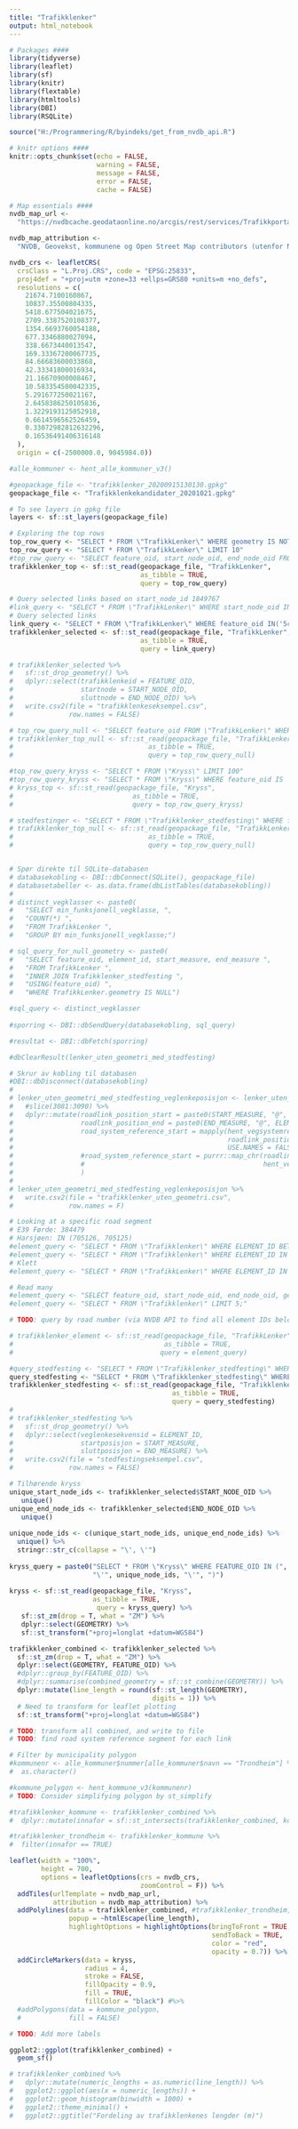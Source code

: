 ```yaml
---
title: "Trafikklenker"
output: html_notebook
---
```


```r
# Packages ####
library(tidyverse)
library(leaflet)
library(sf)
library(knitr)
library(flextable)
library(htmltools)
library(DBI)
library(RSQLite)

source("H:/Programmering/R/byindeks/get_from_nvdb_api.R")

# knitr options ####
knitr::opts_chunk$set(echo = FALSE,
                      warning = FALSE,
                      message = FALSE,
                      error = FALSE,
                      cache = FALSE)

# Map essentials ####
nvdb_map_url <-
  "https://nvdbcache.geodataonline.no/arcgis/rest/services/Trafikkportalen/GeocacheTrafikkJPG/MapServer/tile/{z}/{y}/{x}"

nvdb_map_attribution <-
  "NVDB, Geovekst, kommunene og Open Street Map contributors (utenfor Norge)"

nvdb_crs <- leafletCRS(
  crsClass = "L.Proj.CRS", code = "EPSG:25833",
  proj4def = "+proj=utm +zone=33 +ellps=GRS80 +units=m +no_defs",
  resolutions = c(
    21674.7100160867,
    10837.35500804335,
    5418.677504021675,
    2709.3387520108377,
    1354.6693760054188,
    677.3346880027094,
    338.6673440013547,
    169.33367200067735,
    84.66683600033868,
    42.33341800016934,
    21.16670900008467,
    10.583354500042335,
    5.291677250021167,
    2.6458386250105836,
    1.3229193125052918,
    0.6614596562526459,
    0.33072982812632296,
    0.16536491406316148
  ),
  origin = c(-2500000.0, 9045984.0))

#alle_kommuner <- hent_alle_kommuner_v3()
```

```r
#geopackage_file <- "trafikklenker_20200915130130.gpkg"
geopackage_file <- "Trafikklenkekandidater_20201021.gpkg"

# To see layers in gpkg file
layers <- sf::st_layers(geopackage_file)

# Exploring the top rows
top_row_query <- "SELECT * FROM \"TrafikkLenker\" WHERE geometry IS NOT NULL AND min_funksjonell_vegklasse IS 2 LIMIT 10"
top_row_query <- "SELECT * FROM \"TrafikkLenker\" LIMIT 10"
#top_row_query <- "SELECT feature_oid, start_node_oid, end_node_oid FROM \"TrafikkLenker\" WHERE geometry IS NOT NULL LIMIT 15"
trafikklenker_top <- sf::st_read(geopackage_file, "TrafikkLenker",
                                 as_tibble = TRUE,
                                 query = top_row_query)

# Query selected links based on start_node_id 1849767
#link_query <- "SELECT * FROM \"TrafikkLenker\" WHERE start_node_oid IN(90874, 2701394, 3112280)"
# Query selected links
link_query <- "SELECT * FROM \"TrafikkLenker\" WHERE feature_oid IN('5caf5717-4f1e-42ee-9dd1-51f810c365c3')"
trafikklenker_selected <- sf::st_read(geopackage_file, "TrafikkLenker",
                                 as_tibble = TRUE,
                                 query = link_query)

# trafikklenker_selected %>% 
#   sf::st_drop_geometry() %>% 
#   dplyr::select(trafikklenkeid = FEATURE_OID,
#                 startnode = START_NODE_OID,
#                 sluttnode = END_NODE_OID) %>% 
#   write.csv2(file = "trafikklenkeseksempel.csv",
#              row.names = FALSE)

# top_row_query_null <- "SELECT feature_oid FROM \"TrafikkLenker\" WHERE geometry IS NULL"
# trafikklenker_top_null <- sf::st_read(geopackage_file, "TrafikkLenker",
#                                  as_tibble = TRUE,
#                                  query = top_row_query_null)

#top_row_query_kryss <- "SELECT * FROM \"Kryss\" LIMIT 100"
#top_row_query_kryss <- "SELECT * FROM \"Kryss\" WHERE feature_oid IS '1108 F516 S1D1 m218 KD1' LIMIT 100"
# kryss_top <- sf::st_read(geopackage_file, "Kryss",
#                              as_tibble = TRUE,
#                              query = top_row_query_kryss)

# stedfestinger <- "SELECT * FROM \"Trafikklenker_stedfesting\" WHERE feature_oid IN ()"
# trafikklenker_top_null <- sf::st_read(geopackage_file, "TrafikkLenker",
#                                  as_tibble = TRUE,
#                                  query = top_row_query_null)


# Spør direkte til SQLite-databasen
# databasekobling <- DBI::dbConnect(SQLite(), geopackage_file)
# databasetabeller <- as.data.frame(dbListTables(databasekobling))
# 
# distinct_vegklasser <- paste0(
#   "SELECT min_funksjonell_vegklasse, ",
#   "COUNT(*) ",
#   "FROM TrafikkLenker ",
#   "GROUP BY min_funksjonell_vegklasse;")

# sql_query_for_null_geometry <- paste0(
#   "SELECT feature_oid, element_id, start_measure, end_measure ",
#   "FROM TrafikkLenker ",
#   "INNER JOIN Trafikklenker_stedfesting ",
#   "USING(feature_oid) ",
#   "WHERE TrafikkLenker.geometry IS NULL")

#sql_query <- distinct_vegklasser
 
#sporring <- DBI::dbSendQuery(databasekobling, sql_query)

#resultat <- DBI::dbFetch(sporring)

#dbClearResult(lenker_uten_geometri_med_stedfesting)

# Skrur av kobling til databasen
#DBI::dbDisconnect(databasekobling)
# 
# lenker_uten_geometri_med_stedfesting_veglenkeposisjon <- lenker_uten_geometri_med_stedfesting_resultat %>%
#   #slice(3081:3090) %>% 
#   dplyr::mutate(roadlink_position_start = paste0(START_MEASURE, "@", ELEMENT_ID),
#                 roadlink_position_end = paste0(END_MEASURE, "@", ELEMENT_ID),
#                 road_system_reference_start = mapply(hent_vegsystemreferanse, 
#                                                      roadlink_position_start,
#                                                      USE.NAMES = FALSE),
#                 #road_system_reference_start = purrr::map_chr(roadlink_position_start,
#                 #                                             hent_vegsystemreferanse)
#                 )
# 
# lenker_uten_geometri_med_stedfesting_veglenkeposisjon %>% 
#   write.csv2(file = "trafikklenker_uten_geometri.csv",
#              row.names = F)

# Looking at a specific road segment
# E39 Førde: 384479
# Harsjøen: IN (705126, 705125) 
#element_query <- "SELECT * FROM \"Trafikklenker\" WHERE ELEMENT_ID BETWEEN 705100 AND 705200"
#element_query <- "SELECT * FROM \"Trafikklenker\" WHERE ELEMENT_ID IN (705126, 705125, 705238, 705127)"
# Klett
#element_query <- "SELECT * FROM \"TrafikkLenker\" WHERE ELEMENT_ID IN (3112188, 3112207, 2997535, 2997537, 2997540, 2997539, 3112180, 3112181, 2997528, 2997531, 3112190, 3112189, 2997529, 3112179, 72241, 72242, 2801072)"

# Read many
#element_query <- "SELECT feature_oid, start_node_oid, end_node_oid, geometry FROM \"Trafikklenker\" LIMIT 50000;"
#element_query <- "SELECT * FROM \"Trafikklenker\" LIMIT 5;"

# TODO: query by road number (via NVDB API to find all element IDs belonging to road number)

# trafikklenker_element <- sf::st_read(geopackage_file, "TrafikkLenker",
#                                      as_tibble = TRUE,
#                                     query = element_query)
```

```r
#query_stedfesting <- "SELECT * FROM \"Trafikklenker_stedfesting\" WHERE element_id IN(3112184)"
query_stedfesting <- "SELECT * FROM \"Trafikklenker_stedfesting\" WHERE feature_oid IN('5caf5717-4f1e-42ee-9dd1-51f810c365c3')"
trafikklenker_stedfesting <- sf::st_read(geopackage_file, "Trafikklenker_stedfesting",
                                         as_tibble = TRUE,
                                         query = query_stedfesting)
# 
# trafikklenker_stedfesting %>% 
#   sf::st_drop_geometry() %>% 
#   dplyr::select(veglenkesekvensid = ELEMENT_ID,
#                 startposisjon = START_MEASURE,
#                 sluttposisjon = END_MEASURE) %>% 
#   write.csv2(file = "stedfestingseksempel.csv",
#              row.names = FALSE)

```




```r
# Tilhørende kryss
unique_start_node_ids <- trafikklenker_selected$START_NODE_OID %>% 
   unique()
unique_end_node_ids <- trafikklenker_selected$END_NODE_OID %>% 
   unique()
 
unique_node_ids <- c(unique_start_node_ids, unique_end_node_ids) %>% 
  unique() %>% 
  stringr::str_c(collapse = "\', \'")
 
kryss_query = paste0("SELECT * FROM \"Kryss\" WHERE FEATURE_OID IN (",
                     "\'", unique_node_ids, "\'", ")")
 
kryss <- sf::st_read(geopackage_file, "Kryss",
                     as_tibble = TRUE,
                      query = kryss_query) %>% 
   sf::st_zm(drop = T, what = "ZM") %>% 
   dplyr::select(GEOMETRY) %>% 
   sf::st_transform("+proj=longlat +datum=WGS84")
```



```r
trafikklenker_combined <- trafikklenker_selected %>%
  sf::st_zm(drop = T, what = "ZM") %>% 
  dplyr::select(GEOMETRY, FEATURE_OID) %>% 
  #dplyr::group_by(FEATURE_OID) %>% 
  #dplyr::summarise(combined_geometry = sf::st_combine(GEOMETRY)) %>% 
  dplyr::mutate(line_length = round(sf::st_length(GEOMETRY),
                                    digits = 1)) %>% 
  # Need to transform for leaflet plotting
  sf::st_transform("+proj=longlat +datum=WGS84")

# TODO: transform all combined, and write to file
# TODO: find road system reference segment for each link

# Filter by municipality polygon
#kommunenr <- alle_kommuner$nummer[alle_kommuner$navn == "Trondheim"] %>% 
#  as.character()

#kommune_polygon <- hent_kommune_v3(kommunenr)
# TODO: Consider simplifying polygon by st_simplify

#trafikklenker_kommune <- trafikklenker_combined %>% 
#  dplyr::mutate(innafor = sf::st_intersects(trafikklenker_combined, kommune_polygon, sparse = FALSE))

#trafikklenker_trondheim <- trafikklenker_kommune %>% 
#  filter(innafor == TRUE)
```


```r
leaflet(width = "100%",
        height = 700,
        options = leafletOptions(crs = nvdb_crs,
                                 zoomControl = F)) %>%
  addTiles(urlTemplate = nvdb_map_url,
           attribution = nvdb_map_attribution) %>%
  addPolylines(data = trafikklenker_combined, #trafikklenker_trondheim,
               popup = ~htmlEscape(line_length),
               highlightOptions = highlightOptions(bringToFront = TRUE,
                                                   sendToBack = TRUE,
                                                   color = "red",
                                                   opacity = 0.7)) %>% 
  addCircleMarkers(data = kryss,
                   radius = 4,
                   stroke = FALSE,
                   fillOpacity = 0.9,
                   fill = TRUE,
                   fillColor = "black") #%>%
  #addPolygons(data = kommune_polygon,
  #            fill = FALSE)

# TODO: Add more labels
```


```r
ggplot2::ggplot(trafikklenker_combined) +
  geom_sf()
```



```r
# trafikklenker_combined %>% 
#   dplyr::mutate(numeric_lengths = as.numeric(line_length)) %>% 
#   ggplot2::ggplot(aes(x = numeric_lengths)) +
#   ggplot2::geom_histogram(binwidth = 1000) +
#   ggplot2::theme_minimal() +
#   ggplot2::ggtitle("Fordeling av trafikklenkenes lengder (m)")
```

